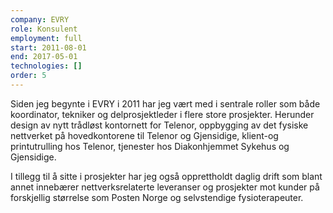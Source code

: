 ```yaml
---
company: EVRY
role: Konsulent
employment: full
start: 2011-08-01
end: 2017-05-01
technologies: []
order: 5
---
```


Siden jeg begynte i EVRY i 2011 har jeg vært med i sentrale roller som både koordinator, tekniker og delprosjektleder
i flere store prosjekter. Herunder design av nytt trådløst kontornett for Telenor, oppbygging av det fysiske nettverket
på hovedkontorene til Telenor og Gjensidige, klient-og printutrulling hos Telenor, tjenester hos Diakonhjemmet
Sykehus og Gjensidige.

I tillegg til å sitte i prosjekter har jeg også opprettholdt daglig drift som blant annet innebærer
nettverksrelaterte leveranser og prosjekter mot kunder på forskjellig størrelse som Posten Norge og selvstendige
fysioterapeuter.
